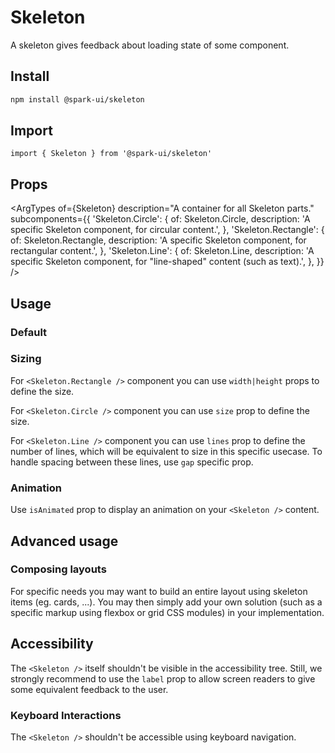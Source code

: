 


<Meta of={stories} />

# Skeleton

A skeleton gives feedback about loading state of some component.

## Install

```sh
npm install @spark-ui/skeleton
```

## Import

```tsx
import { Skeleton } from '@spark-ui/skeleton'
```

## Props

<ArgTypes
  of={Skeleton}
  description="A container for all Skeleton parts."
  subcomponents={{
    'Skeleton.Circle': {
      of: Skeleton.Circle,
      description: 'A specific Skeleton component, for circular content.',
    },
    'Skeleton.Rectangle': {
      of: Skeleton.Rectangle,
      description: 'A specific Skeleton component, for rectangular content.',
    },
    'Skeleton.Line': {
      of: Skeleton.Line,
      description: 'A specific Skeleton component, for "line-shaped" content (such as text).',
    },
  }}
/>

## Usage

### Default

<Canvas of={stories.Default} />

### Sizing

For `<Skeleton.Rectangle />` component you can use `width|height` props to define the size.

<Canvas of={stories.RectangleSize} />

For `<Skeleton.Circle />` component you can use `size` prop to define the size.

<Canvas of={stories.CircleSize} />

For `<Skeleton.Line />` component you can use `lines` prop to define the number of lines, which will
be equivalent to size in this specific usecase. To handle spacing between these lines, use `gap` specific prop.

<Canvas of={stories.LineSize} />

### Animation

Use `isAnimated` prop to display an animation on your `<Skeleton />` content.

<Canvas of={stories.Animation} />

## Advanced usage

### Composing layouts

For specific needs you may want to build an entire layout using skeleton items (eg. cards, ...). You may then simply add your own solution (such as a specific markup using flexbox or grid CSS modules) in your implementation.

<Canvas of={stories.Layout} />

## Accessibility

<A11yReport of="skeleton" />

The `<Skeleton />` itself shouldn't be visible in the accessibility tree. Still, we strongly recommend to use the `label` prop to allow screen readers to give some equivalent feedback to the user.

### Keyboard Interactions

The `<Skeleton />` shouldn't be accessible using keyboard navigation.
